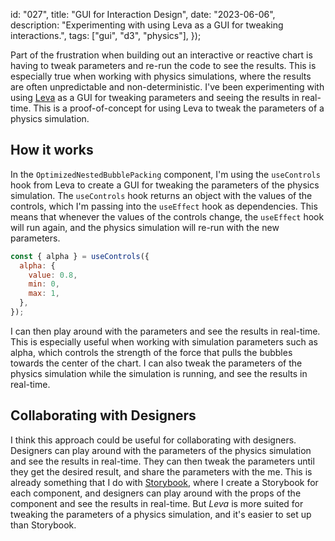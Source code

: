   id: "027",
  title: "GUI for Interaction Design",
  date: "2023-06-06",
  description:
    "Experimenting with using Leva as a GUI for tweaking interactions.",
  tags: ["gui", "d3", "physics"],
});


Part of the frustration when building out an interactive or reactive chart is
having to tweak parameters and re-run the code to see the results. This is
especially true when working with physics simulations, where the results are
often unpredictable and non-deterministic. I've been experimenting with using
[Leva](https://github.com/pmndrs/leva) as a GUI for tweaking parameters and
seeing the results in real-time. This is a proof-of-concept for using Leva to
tweak the parameters of a physics simulation.

<OptimizedNestedBubblePacking data={MockBubbles} />

## How it works

In the `OptimizedNestedBubblePacking` component, I'm using the `useControls`
hook from Leva to create a GUI for tweaking the parameters of the physics
simulation. The `useControls` hook returns an object with the values of the
controls, which I'm passing into the `useEffect` hook as dependencies. This
means that whenever the values of the controls change, the `useEffect` hook will
run again, and the physics simulation will re-run with the new parameters.

```jsx
const { alpha } = useControls({
  alpha: {
    value: 0.8,
    min: 0,
    max: 1,
  },
});
```

I can then play around with the parameters and see the results in real-time.
This is especially useful when working with simulation parameters such as alpha,
which controls the strength of the force that pulls the bubbles towards the
center of the chart. I can also tweak the parameters of the physics simulation
while the simulation is running, and see the results in real-time.

## Collaborating with Designers

I think this approach could be useful for collaborating with designers.
Designers can play around with the parameters of the physics simulation and see
the results in real-time. They can then tweak the parameters until they get the
desired result, and share the parameters with the me. This is already something
that I do with [Storybook](https://storybook.js.org/), where I create a
Storybook for each component, and designers can play around with the props of
the component and see the results in real-time. But _Leva_ is more suited for
tweaking the parameters of a physics simulation, and it's easier to set up than
Storybook.
